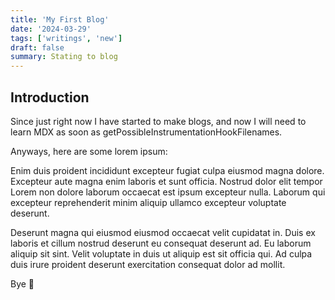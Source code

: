 ```yaml
---
title: 'My First Blog'
date: '2024-03-29'
tags: ['writings', 'new']
draft: false
summary: Stating to blog
---
```


## Introduction

Since just right now I have started to make blogs, and now I will need to learn MDX as soon as getPossibleInstrumentationHookFilenames.

Anyways, here are some lorem ipsum:

Enim duis proident incididunt excepteur fugiat culpa eiusmod magna dolore. Excepteur aute magna enim laboris et sunt officia. Nostrud dolor elit tempor Lorem non dolore laborum occaecat est ipsum excepteur nulla. Laborum qui excepteur reprehenderit minim aliquip ullamco excepteur voluptate deserunt.

Deserunt magna qui eiusmod eiusmod occaecat velit cupidatat in. Duis ex laboris et cillum nostrud deserunt eu consequat deserunt ad. Eu laborum aliquip sit sint. Velit voluptate in duis ut aliquip est sit officia qui. Ad culpa duis irure proident deserunt exercitation consequat dolor ad mollit.

Bye 👋
